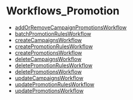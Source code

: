 
# Workflows\_Promotion

- [addOrRemoveCampaignPromotionsWorkflow](../Workflows_Promotion/functions/core_flows.Promotion.Workflows_Promotion.addOrRemoveCampaignPromotionsWorkflow/page.mdx)
- [batchPromotionRulesWorkflow](../Workflows_Promotion/functions/core_flows.Promotion.Workflows_Promotion.batchPromotionRulesWorkflow/page.mdx)
- [createCampaignsWorkflow](../Workflows_Promotion/functions/core_flows.Promotion.Workflows_Promotion.createCampaignsWorkflow/page.mdx)
- [createPromotionRulesWorkflow](../Workflows_Promotion/functions/core_flows.Promotion.Workflows_Promotion.createPromotionRulesWorkflow/page.mdx)
- [createPromotionsWorkflow](../Workflows_Promotion/functions/core_flows.Promotion.Workflows_Promotion.createPromotionsWorkflow/page.mdx)
- [deleteCampaignsWorkflow](../Workflows_Promotion/functions/core_flows.Promotion.Workflows_Promotion.deleteCampaignsWorkflow/page.mdx)
- [deletePromotionRulesWorkflow](../Workflows_Promotion/functions/core_flows.Promotion.Workflows_Promotion.deletePromotionRulesWorkflow/page.mdx)
- [deletePromotionsWorkflow](../Workflows_Promotion/functions/core_flows.Promotion.Workflows_Promotion.deletePromotionsWorkflow/page.mdx)
- [updateCampaignsWorkflow](../Workflows_Promotion/functions/core_flows.Promotion.Workflows_Promotion.updateCampaignsWorkflow/page.mdx)
- [updatePromotionRulesWorkflow](../Workflows_Promotion/functions/core_flows.Promotion.Workflows_Promotion.updatePromotionRulesWorkflow/page.mdx)
- [updatePromotionsWorkflow](../Workflows_Promotion/functions/core_flows.Promotion.Workflows_Promotion.updatePromotionsWorkflow/page.mdx)
